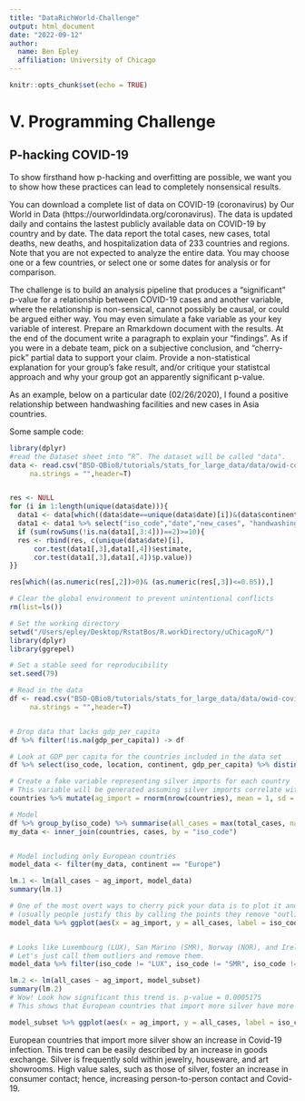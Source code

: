 ---
title: "DataRichWorld-Challenge"
output: html_document
date: "2022-09-12"
author:
  name: Ben Epley
  affiliation: University of Chicago
---

```{r setup, include=FALSE}
knitr::opts_chunk$set(echo = TRUE)
```


# V. Programming Challenge
## P-hacking COVID-19
To show firsthand how p-hacking and overfitting are possible, we want you to show how these practices can lead to completely nonsensical results.

You can download a complete list of data on COVID-19 (coronavirus) by Our World in Data (https://ourworldindata.org/coronavirus). The data is updated daily and contains the lastest publicly available data on COVID-19 by country and by date. The data report the total cases, new cases, total deaths, new deaths, and hospitalization data of 233 countries and regions. Note that you are not expected to analyze the entire data. You may choose one or a few countries, or select one or some dates for analysis or for comparison.

The challenge is to build an analysis pipeline that produces a “significant” p-value for a relationship between COVID-19 cases and another variable, where the relationship is non-sensical, cannot possibly be causal, or could be argued either way. You may even simulate a fake variable as your key variable of interest. Prepare an Rmarkdown document with the results. At the end of the document write a paragraph to explain your “findings”. As if you were in a debate team, pick on a subjective conclusion, and “cherry-pick” partial data to support your claim. Provide a non-statistical explanation for your group’s fake result, and/or critique your statistcal approach and why your group got an apparently significant p-value.

As an example, below on a particular date (02/26/2020), I found a positive relationship between handwashing facilities and new cases in Asia countries.

Some sample code:
```{r, eval=FALSE}
library(dplyr)
#read the Dataset sheet into “R”. The dataset will be called "data".
data <- read.csv("BSD-QBio8/tutorials/stats_for_large_data/data/owid-covid-data.csv",
     na.strings = "",header=T)


res <- NULL
for (i in 1:length(unique(data$date))){
  data1 <- data[which((data$date==unique(data$date)[i])&(data$continent=="Asia")),]
  data1 <- data1 %>% select("iso_code","date","new_cases", "handwashing_facilities")
  if (sum(rowSums(!is.na(data1[,3:4]))==2)>=10){
  res <- rbind(res, c(unique(data$date)[i],
      cor.test(data1[,3],data1[,4])$estimate,
      cor.test(data1[,3],data1[,4])$p.value))
}}

res[which((as.numeric(res[,2])>0)& (as.numeric(res[,3])<=0.05)),]
```

```{r}
# Clear the global environment to prevent unintentional conflicts
rm(list=ls())

# Set the working directory
setwd("/Users/epley/Desktop/RstatBos/R.workDirectory/uChicagoR/")
library(dplyr)
library(ggrepel)

# Set a stable seed for reproducibility
set.seed(79)

# Read in the data
df <- read.csv("BSD-QBio8/tutorials/stats_for_large_data/data/owid-covid-data.csv",
     na.strings = "",header=T)


# Drop data that lacks gdp_per_capita
df %>% filter(!is.na(gdp_per_capita)) -> df

# Look at GDP per capita for the countries included in the data set
df %>% select(iso_code, location, continent, gdp_per_capita) %>% distinct() -> countries

# Create a fake variable representing silver imports for each country
# This variable will be generated assuming silver imports correlate with gdp per capita
countries %>% mutate(ag_import = rnorm(nrow(countries), mean = 1, sd = 0.3) * countries$gdp_per_capita) -> countries

# Model
df %>% group_by(iso_code) %>% summarise(all_cases = max(total_cases, na.rm = TRUE)) %>% filter(!is.infinite(all_cases)) -> cases
my_data <- inner_join(countries, cases, by = "iso_code")


# Model including only European countries
model_data <- filter(my_data, continent == "Europe")

lm.1 <- lm(all_cases ~ ag_import, model_data)
summary(lm.1)

# One of the most overt ways to cherry pick your data is to plot it and remove points that do not fit your hypothesis 
# (usually people justify this by calling the points they remove "outliers")
model_data %>% ggplot(aes(x = ag_import, y = all_cases, label = iso_code)) + geom_point() + theme_bw() + geom_text_repel()


# Looks like Luxembourg (LUX), San Marino (SMR), Norway (NOR), and Ireland (IRL) don't follow the trend we predict
# Let's just call them outliers and remove them.
model_data %>% filter(iso_code != "LUX", iso_code != "SMR", iso_code != "NOR", iso_code != "IRL") -> model_subset

lm.2 <- lm(all_cases ~ ag_import, model_subset)
summary(lm.2)
# Wow! Look how significant this trend is. p-value = 0.0005175
# This shows that European countries that import more silver have more covid cases. 

model_subset %>% ggplot(aes(x = ag_import, y = all_cases, label = iso_code)) + geom_point() + theme_bw() + geom_text_repel() 

```



European countries that import more silver show an increase in Covid-19 infection. This trend can be easily described by an increase in goods exchange. Silver is frequently sold within jewelry, houseware, and art showrooms. High value sales, such as those of silver, foster an increase in consumer contact; hence, increasing person-to-person contact and Covid-19.









